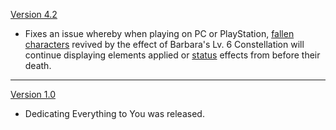{{Change History/Header}}
[[Version 4.2]]
* Fixes an issue whereby when playing on PC or PlayStation, [[fallen character]]s revived by the effect of Barbara's Lv. 6 Constellation will continue displaying elements applied or [[status]] effects from before their death.
----
[[Version 1.0]]
* Dedicating Everything to You was released.